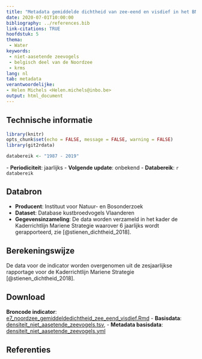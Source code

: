 ```yaml
---
title: "Metadata gemiddelde dichtheid van zee-eend en visdief in het BNZ"
date: 2020-07-01T10:00:00
bibliography: ../references.bib
link-citations: TRUE
hoofdstuk: 5
thema:
 - Water
keywords:
 - niet-aasetende zeevogels
 - belgisch deel van de Noordzee
 - krms
lang: nl
tab: metadata
verantwoordelijke:
- Helen Michels <Helen.michels@inbo.be>
output: html_document
---
```

## Technische informatie

```r
library(knitr)
opts_chunk$set(echo = FALSE, message = FALSE, warning = FALSE)
library(git2rdata)
```

```r
databereik <- "1987 - 2019"
```
\- **Periodiciteit**: jaarlijks
\- **Volgende update**: onbekend
\- **Databereik**: `r databereik`

## Databron

- **Producent**: Instituut voor Natuur- en Bosonderzoek
- **Dataset**: Database kustbroedvogels Vlaanderen
- **Gegevensinzameling**: De data worden verzameld in het kader de Kaderrichtlijn Mariene Strategie waarover 6 jaarlijks wordt gerapporteerd, zie [@stienen_dichtheid_2018].

## Berekeningswijze

De data voor de indicator worden overgenomen uit de zesjaarlijkse rapportage voor de Kaderrichtlijn Mariene Strategie [@stienen_dichtheid_2018].

## Download

**Broncode indicator**: [e7_noordzee_gemiddeldedichtheid_zee_eend_visdief.Rmd](../e7_noordzee_gemiddeldedichtheid_zee_eend_visdief/e7_noordzee_gemiddeldedichtheid_zee_eend_visdief.Rmd)
- **Basisdata**: [densiteit_niet_aasetende_zeevogels.tsv](../e7_noordzee_gemiddeldedichtheid_zee_eend_visdief/densiteit_niet_aasetende_zeevogels.tsv), 
- **Metadata basisdata**: [densiteit_niet_aasetende_zeevogels.yml](../e7_noordzee_gemiddeldedichtheid_zee_eend_visdief/densiteit_niet_aasetende_zeevogels.yml)

## Referenties
